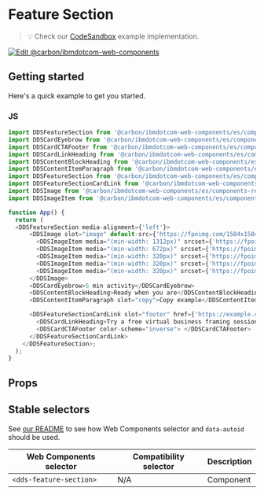 
# Feature Section

> 💡 Check our
> [CodeSandbox](https://githubbox.com/carbon-design-system/carbon-for-ibm-dotcom/tree/master/packages/web-components/examples/codesandbox/components-react/feature-section)
> example implementation.

[![Edit @carbon/ibmdotcom-web-components](https://codesandbox.io/static/img/play-codesandbox.svg)](https://githubbox.com/carbon-design-system/carbon-for-ibm-dotcom/tree/master/packages/web-components/examples/codesandbox/components-react/feature-section)

## Getting started

Here's a quick example to get you started.

### JS

```javascript
import DDSFeatureSection from '@carbon/ibmdotcom-web-components/es/components-react/feature-section/feature-section.js';
import DDSCardEyebrow from '@carbon/ibmdotcom-web-components/es/components-react/card/card-eyebrow';
import DDSCardCTAFooter from '@carbon/ibmdotcom-web-components/es/components-react/cta/card-cta-footer';
import DDSCardLinkHeading from '@carbon/ibmdotcom-web-components/es/components-react/card-link/card-link-heading';
import DDSContentBlockHeading from '@carbon/ibmdotcom-web-components/es/components-react/content-block/content-block-heading';
import DDSContentItemParagraph from '@carbon/ibmdotcom-web-components/es/components-react/content-item/content-item-paragraph';
import DDSFeatureSection from '@carbon/ibmdotcom-web-components/es/components-react/feature-section/feature-section';
import DDSFeatureSectionCardLink from '@carbon/ibmdotcom-web-components/es/components-react/feature-section/feature-section-card-link';
import DDSImage from '@carbon/ibmdotcom-web-components/es/components-react/image/image';
import DDSImageItem from '@carbon/ibmdotcom-web-components/es/components-react/image/image-item';

function App() {
  return (
  <DDSFeatureSection media-alignment={'left'}>
      <DDSImage slot="image" default-src={'https://fpoimg.com/1584x1584?text=1:1&bg_color=ee5396&text_color=161616'}>
        <DDSImageItem media="(min-width: 1312px)" srcset={'https://fpoimg.com/1584x1584?text=1:1&bg_color=ee5396&text_color=161616'}></DDSImageItem>
        <DDSImageItem media="(min-width: 672px)" srcset={'https://fpoimg.com/1584x1584?text=1:1&bg_color=ee5396&text_color=161616'}></DDSImageItem>
        <DDSImageItem media="(min-width: 320px)" srcset={'https://fpoimg.com/960x720?text=4:3&bg_color=ee5396&text_color=161616'}></DDSImageItem>
        <DDSImageItem media="(min-width: 320px)" srcset={'https://fpoimg.com/720x720?text=1:1&bg_color=ee5396&text_color=161616'}></DDSImageItem>
        <DDSImageItem media="(min-width: 320px)" srcset={'https://fpoimg.com/320x320?text=1:1&bg_color=ee5396&text_color=161616'}></DDSImageItem>
      </DDSImage>
      <DDSCardEyebrow>5 min activity</DDSCardEyebrow>
      <DDSContentBlockHeading>Ready when you are</DDSContentBlockHeading>
      <DDSContentItemParagraph slot="copy">Copy example</DDSContentItemParagraph>

      <DDSFeatureSectionCardLink slot="footer" href={'https://example.com'} cta-type={'local'} color-scheme="inverse">
        <DDSCardLinkHeading>Try a free virtual business framing session with IBM Garage</DDSCardLinkHeading>
        <DDSCardCTAFooter color-scheme="inverse"> </DDSCardCTAFooter>
      </DDSFeatureSectionCardLink>
    </DDSFeatureSection>;
  );
}
```

## Props

<Props of={PropTypesRef} />

## Stable selectors

See [our README](https://github.com/carbon-design-system/carbon-for-ibm-dotcom/tree/master/packages/web-components#stable-selectors-for-analytics-and-integratione2e-testing-in-web-components) to see how Web Components selector and `data-autoid` should be used.

| Web Components selector | Compatibility selector | Description |
| ----------------------- | ---------------------- | ----------- |
| `<dds-feature-section>`        | N/A                    | Component   |

<Description markdown={contributing} />
